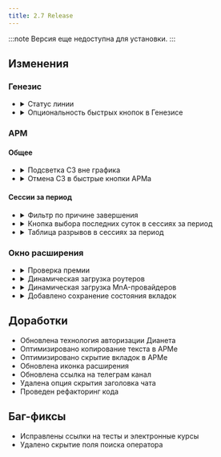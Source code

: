 ```yaml
---
title: 2.7 Release
---
```



:::note
Версия еще недоступна для установки.
:::

## Изменения

### Генезис

- <details>
    <summary>Статус линии</summary>
    Функция включается в `Настройки - Генезис - Отображать статус линии`. Поддерживается
    статус линии НЦК1 и НЦК2. Пример, **очереди нет**:
    <Image
      src={lineStatusGreen}
      alt="Статус линии, очереди нет"
      loading="eagerly"
      style="border: 2px solid grey;"
    />
  </details>
- <details>
    <summary>Опциональность быстрых кнопок в Генезисе</summary>
    Кнопки стали опциональными так же, как кнопки на Линии. Настраивается через `Настройки
    - Генезис - Быстрые кнопки`.
    <Image
      src={fastButtons}
      alt="Быстрые кнопки Генезиса"
      loading="eagerly"
      width="auto"
      style="border: 2px solid grey;"/>
  </details>

### АРМ

#### Общее

- <details>
    <summary>Подсветка СЗ вне графика</summary>
    Управление цветом подсветки через `Настройки - АРМ - Подсветка обращений`. Стандартный
    цвет - <span style="background-color:#FF00FF">#FF00FF</span>.
    <Image
      src={szvg}
      alt="Отмена СЗ"
      loading="eagerly"
      style="border: 2px solid grey;"
    />
  </details>
- <details>
    <summary>Отмена СЗ в быстрые кнопки АРМа</summary>
    Управление кнопками через `Настройки - АРМ - Быстрые кнопки - Левый фрейм`.
    <Image
      src={cancelSz}
      alt="Отмена СЗ"
      loading="eagerly"
      style="border: 2px solid grey;"
    />
  </details>

#### Сессии за период

- <details>
    <summary>Фильтр по причине завершения</summary>
    В сессиях за период появляется поле для фильтрации причин завершения. Пример:
    <Image
      src={filter}
      alt="Фильтр сессий за период"
      loading="eagerly"
      style="border: 2px solid grey;"
    />
  </details>
- <details>
    <summary>Кнопка выбора последних суток в сессиях за период</summary>
    В сессиях за период появляется кнопка для поиска сессий за последние сутки. Пример:
    <Image
      src={lastDay}
      alt="Выбор последних суток"
      loading="eagerly"
      style="border: 2px solid grey;"
    />
  </details>
- <details>
    <summary>Таблица разрывов в сессиях за период</summary>
    В сессиях за период появляется таблица с кол-вом разрывов за выбранный промежуток
    времени. Пример:
    <Image
      src={table}
      alt="Таблица разрывов"
      loading="eagerly"
      style="border: 2px solid grey;"
    />
  </details>

### Окно расширения

- <details>
    <summary>Проверка премии</summary>
    Функция находится во вкладки инструменты. Требуется выбрать свое направление
    и нажать **Проверить**.
    <Image
      src={premium}
      alt="Проверка премии"
      loading="eagerly"
      width="400px"
      style="border: 2px solid grey;"
    />
  </details>
- <details>
    <summary>Динамическая загрузка роутеров</summary>
    Роутеры в окне расширения теперь загружаются динамически при открытии окна расширения,
    беря информацию с API (описан [здесь](/wiki/api/routers)).
  </details>
- <details>
    <summary>Динамическая загрузка MnA-провайдеров</summary>
    Провайдеры в окне расширения теперь загружаются динамически при открытии окна
    расширения, беря информацию с API (описан [здесь](/wiki/api/mna)).
  </details>

- <details>
    <summary>Добавлено сохранение состояния вкладок</summary>
    Расширение теперь сохраняет последнюю открытую вкладку и, при повторном открытии
    окна расширения, открывается сохраненная вкладка.
  </details>

## Доработки

- Обновлена технология авторизации Дианета
- Оптимизировано копирование текста в АРМе
- Оптимизировано скрытие вкладок в АРМе
- Обновлена иконка расширения
- Обновлена ссылка на телеграм канал
- Удалена опция скрытия заголовка чата
- Проведен рефакторинг кода

## Баг-фиксы

- Исправлены ссылки на тесты и электронные курсы
- Удалено скрытие поля поиска оператора
